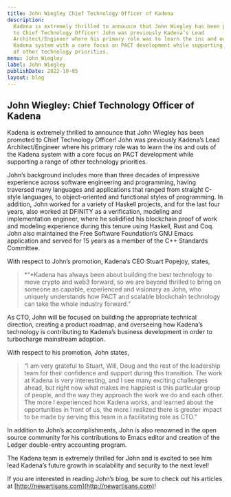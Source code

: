 ```yaml
---
title: John Wiegley Chief Technology Officer of Kadena
description:
  Kadena is extremely thrilled to announce that John Wiegley has been promoted
  to Chief Technology Officer! John was previously Kadena’s Lead
  Architect/Engineer where his primary role was to learn the ins and outs of the
  Kadena system with a core focus on PACT development while supporting a range
  of other technology priorities.
menu: John Wiegley
label: John Wiegley
publishDate: 2022-10-05
layout: blog
---
```


## John Wiegley: Chief Technology Officer of Kadena

Kadena is extremely thrilled to announce that John Wiegley has been promoted to
Chief Technology Officer! John was previously Kadena’s Lead Architect/Engineer
where his primary role was to learn the ins and outs of the Kadena system with a
core focus on PACT development while supporting a range of other technology
priorities.

John’s background includes more than three decades of impressive experience
across software engineering and programming, having traversed many languages and
applications that ranged from straight C-style languages, to object-oriented and
functional styles of programming. In addition, John worked for a variety of
Haskell projects, and for the last four years, also worked at DFINITY as a
verification, modeling and implementation engineer, where he solidified his
blockchain proof of work and modeling experience during this tenure using
Haskell, Rust and Coq. John also maintained the Free Software Foundation’s GNU
Emacs application and served for 15 years as a member of the C++ Standards
Committee.

With respect to John’s promotion, Kadena’s CEO Stuart Popejoy, states,

> *“*Kadena has always been about building the best technology to move crypto
> and web3 forward, so we are beyond thrilled to bring on someone as capable,
> experienced and visionary as John, who uniquely understands how PACT and
> scalable blockchain technology can take the whole industry forward.”

As CTO, John will be focused on building the appropriate technical direction,
creating a product roadmap, and overseeing how Kadena’s technology is
contributing to Kadena’s business development in order to turbocharge mainstream
adoption.

With respect to his promotion, John states,

> “I am very grateful to Stuart, Will, Doug and the rest of the leadership team
> for their confidence and support during this transition. The work at Kadena is
> very interesting, and I see many exciting challenges ahead, but right now what
> makes me happiest is this particular group of people, and the way they
> approach the work we do and each other. The more I experienced how Kadena
> works, and learned about the opportunities in front of us, the more I realized
> there is greater impact to be made by serving this team in a facilitating role
> as CTO.”

In addition to John’s accomplishments, John is also renowned in the open source
community for his contributions to Emacs editor and creation of the Ledger
double-entry accounting program.

The Kadena team is extremely thrilled for John and is excited to see him lead
Kadena’s future growth in scalability and security to the next level!

If you are interested in reading John’s blog, be sure to check out his articles
at [http://newartisans.com](http://newartisans.com)!

